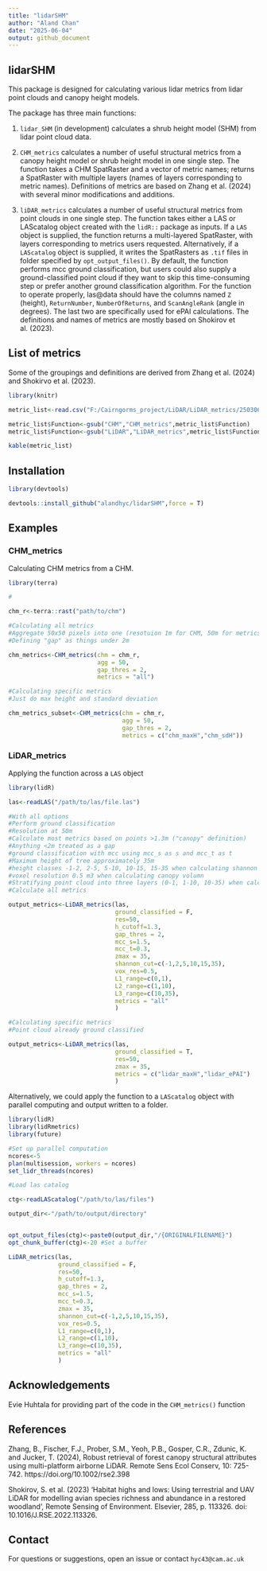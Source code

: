 ```yaml
---
title: "lidarSHM"
author: "Aland Chan"
date: "2025-06-04"
output: github_document
---
```


## lidarSHM

This package is designed for calculating various lidar metrics from lidar point clouds and canopy height models.

The package has three main functions:

1. `lidar_SHM` (in development) calculates a shrub height model (SHM) from lidar point cloud data.

2. `CHM_metrics` calculates a number of useful structural metrics from a canopy height model or shrub height model in one single step. The function takes a CHM SpatRaster and a vector of metric names; returns a SpatRaster with multiple layers (names of layers corresponding to metric names). Definitions of metrics are based on Zhang et al. (2024) with several minor modifications and additions.

3. `liDAR_metrics` calculates a number of useful structural metrics from point clouds in one single step. The function takes either a LAS or LAScatalog object created with the `lidR::` package as inputs. If a `LAS` object is supplied, the function returns a multi-layered SpatRaster, with layers corresponding to metrics users requested. Alternatively, if a `LAScatalog` object is supplied, it writes the SpatRasters as `.tif` files in folder specified by `opt_output_files()`. By default, the function performs mcc ground classification, but users could also supply a ground-classified point cloud if they want to skip this time-consuming step or prefer another ground classification algorithm. For the function to operate properly, las@data should have the columns named `Z` (height), `ReturnNumber`, `NumberOfReturns`, and `ScanAngleRank` (angle in degrees). The last two are specifically used for ePAI calculations. The definitions and names of metrics are mostly based on Shokirov et al. (2023). 

## List of metrics

Some of the groupings and definitions are derived from Zhang et al. (2024) and Shokirvo et al. (2023).

```r

library(knitr)

metric_list<-read.csv("F:/Cairngorms_project/LiDAR/LiDAR_metrics/250306_LiDAR_metrics_list_package.csv")

metric_list$Function<-gsub("CHM","CHM_metrics",metric_list$Function)
metric_list$Function<-gsub("LiDAR","LiDAR_metrics",metric_list$Function)

kable(metric_list)

```


## Installation

```r

library(devtools)

devtools::install_github("alandhyc/lidarSHM",force = T)

```

## Examples

### CHM_metrics

Calculating CHM metrics from a CHM.

```r

library(terra)

#

chm_r<-terra::rast("path/to/chm")

#Calculating all metrics
#Aggregate 50x50 pixels into one (resotuion 1m for CHM, 50m for metrics)
#Defining "gap" as things under 2m

chm_metrics<-CHM_metrics(chm = chm_r,
                         agg = 50,
                         gap_thres = 2,
                         metrics = "all")

#Calculating specific metrics
#Just do max height and standard deviation

chm_metrics_subset<-CHM_metrics(chm = chm_r,
                                agg = 50,
                                gap_thres = 2,
                                metrics = c("chm_maxH","chm_sdH"))

```

### LiDAR_metrics

Applying the function across a `LAS` object

```r

library(lidR)

las<-readLAS("/path/to/las/file.las")

#With all options
#Perform ground classification
#Resolution at 50m
#Calculate most metrics based on points >1.3m ("canopy" definition)
#Anything <2m treated as a gap
#ground classification with mcc using mcc_s as s and mcc_t as t
#Maximum height of tree approximately 35m
#height classes -1-2, 2-5, 5-10, 10-15, 15-35 when calculating shannon index
#voxel resolution 0.5 m3 when calculating canopy volumn 
#Stratifying point cloud into three layers (0-1, 1-10, 10-35) when calculated layer-specific metrics in Shakirov et al. (2023)
#Calculate all metrics

output_metrics<-LiDAR_metrics(las,
                              ground_classified = F,
                              res=50,
                              h_cutoff=1.3,
                              gap_thres = 2,
                              mcc_s=1.5,
                              mcc_t=0.3,
                              zmax = 35,
                              shannon_cut=c(-1,2,5,10,15,35),
                              vox_res=0.5,
                              L1_range=c(0,1),
                              L2_range=c(1,10),
                              L3_range=c(10,35),
                              metrics = "all"
                              )

#Calculating specific metrics
#Point cloud already ground classified

output_metrics<-LiDAR_metrics(las,
                              ground_classified = T,
                              res=50,
                              zmax = 35,
                              metrics = c("lidar_maxH","lidar_ePAI")
                              )


```

Alternatively, we could apply the function to a `LAScatalog` object with parallel computing and output written to a folder. 

```r

library(lidR)
library(lidRmetrics)
library(future)

#Set up parallel computation
ncores<-5
plan(multisession, workers = ncores)
set_lidr_threads(ncores)

#Load las catalog

ctg<-readLAScatalog("/path/to/las/files")

output_dir<-"/path/to/output/directory"


opt_output_files(ctg)<-paste0(output_dir,"/{ORIGINALFILENAME}")
opt_chunk_buffer(ctg)<-20 #Set a buffer

LiDAR_metrics(las,
              ground_classified = F,
              res=50,
              h_cutoff=1.3,
              gap_thres = 2,
              mcc_s=1.5,
              mcc_t=0.3,
              zmax = 35,
              shannon_cut=c(-1,2,5,10,15,35),
              vox_res=0.5,
              L1_range=c(0,1),
              L2_range=c(1,10),
              L3_range=c(10,35),
              metrics = "all"
              )

```


## Acknowledgements

Evie Huhtala for providing part of the code in the `CHM_metrics()` function

## References
Zhang, B., Fischer, F.J., Prober, S.M., Yeoh, P.B., Gosper, C.R., Zdunic, K. and Jucker, T. (2024), Robust retrieval of forest canopy structural attributes using multi-platform airborne LiDAR. Remote Sens Ecol Conserv, 10: 725-742. https://doi.org/10.1002/rse2.398

Shokirov, S. et al. (2023) ‘Habitat highs and lows: Using terrestrial and UAV LiDAR for modelling avian species richness and abundance in a restored woodland’, Remote Sensing of Environment. Elsevier, 285, p. 113326. doi: 10.1016/J.RSE.2022.113326.

## Contact

For questions or suggestions, open an issue or contact ```hyc43@cam.ac.uk```
